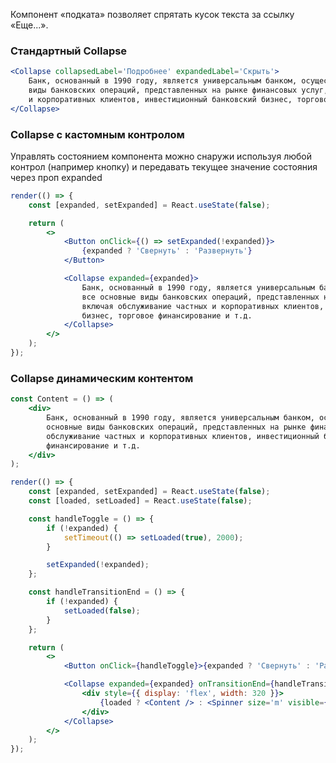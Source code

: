 Компонент «подката» позволяет спрятать кусок текста за ссылку «Еще...».

### Стандартный Collapse

```jsx live
<Collapse collapsedLabel='Подробнее' expandedLabel='Скрыть'>
    Банк, основанный в 1990 году, является универсальным банком, осуществляющим все основные
    виды банковских операций, представленных на рынке финансовых услуг, включая обслуживание частных
    и корпоративных клиентов, инвестиционный банковский бизнес, торговое финансирование и т.д.
</Collapse>
```

### Collapse с кастомным контролом

Управлять состоянием компонента можно снаружи используя любой контрол (например кнопку) и передавать
текущее значение состояния через проп expanded

```jsx live
render(() => {
    const [expanded, setExpanded] = React.useState(false);

    return (
        <>
            <Button onClick={() => setExpanded(!expanded)}>
                {expanded ? 'Свернуть' : 'Развернуть'}
            </Button>

            <Collapse expanded={expanded}>
                Банк, основанный в 1990 году, является универсальным банком, осуществляющим
                все основные виды банковских операций, представленных на рынке финансовых услуг,
                включая обслуживание частных и корпоративных клиентов, инвестиционный банковский
                бизнес, торговое финансирование и т.д.
            </Collapse>
        </>
    );
});
```

### Collapse динамическим контентом

```jsx live
const Content = () => (
    <div>
        Банк, основанный в 1990 году, является универсальным банком, осуществляющим все
        основные виды банковских операций, представленных на рынке финансовых услуг, включая
        обслуживание частных и корпоративных клиентов, инвестиционный банковский бизнес, торговое
        финансирование и т.д.
    </div>
);

render(() => {
    const [expanded, setExpanded] = React.useState(false);
    const [loaded, setLoaded] = React.useState(false);

    const handleToggle = () => {
        if (!expanded) {
            setTimeout(() => setLoaded(true), 2000);
        }

        setExpanded(!expanded);
    };

    const handleTransitionEnd = () => {
        if (!expanded) {
            setLoaded(false);
        }
    };

    return (
        <>
            <Button onClick={handleToggle}>{expanded ? 'Свернуть' : 'Развернуть'}</Button>

            <Collapse expanded={expanded} onTransitionEnd={handleTransitionEnd}>
                <div style={{ display: 'flex', width: 320 }}>
                    {loaded ? <Content /> : <Spinner size='m' visible={true} />}
                </div>
            </Collapse>
        </>
    );
});
```
